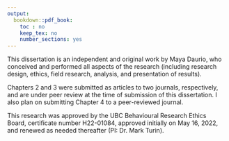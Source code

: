 ```yaml
---
output:
  bookdown::pdf_book:
    toc : no
    keep_tex: no
    number_sections: yes
---
```


<!-- This is mandatory! -->

This dissertation is an independent and original work by Maya Daurio, who conceived and 
performed all aspects of the research (including research design, ethics, field research, analysis, 
and presentation of results). 

Chapters 2 and 3 were submitted as articles to two journals, respectively, and are under peer review at the time of submission of this dissertation. I also plan on submitting Chapter 4 to a peer-reviewed journal.

This research was approved by the UBC Behavioural Research Ethics Board, certificate number H22-01084, approved initially on May 16, 2022, and renewed as needed thereafter (PI: Dr. Mark Turin).